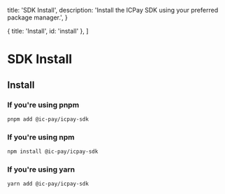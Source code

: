   title: 'SDK Install',
  description: 'Install the ICPay SDK using your preferred package manager.',
}

  { title: 'Install', id: 'install' },
]

# SDK Install

## Install

### If you're using pnpm
```bash
pnpm add @ic-pay/icpay-sdk
```

### If you're using npm
```bash
npm install @ic-pay/icpay-sdk
```

### If you're using yarn
```bash
yarn add @ic-pay/icpay-sdk
```


